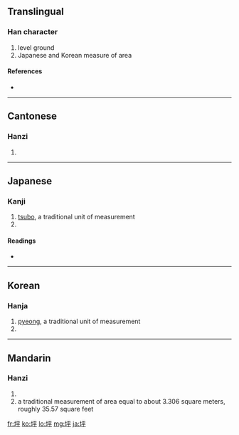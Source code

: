 ==Translingual==

===Han character===
{{Han char|rn=32|rad=土|as=05|sn=8|four=4114<sub>9</sub>|canj=土一火十 (GMFJ)|ids=⿰[[土]][[平]]}}

# level ground
# Japanese and Korean measure of area

====References====
* {{Han ref|kx=0226.220|dkj=04976|dj=0461.340|hdz=10430.090|uh=576A|ud=22378|bh=A957|bd=43351}}

----

==Cantonese==

===Hanzi===
{{yue-hanzi|jyut=|y=ping4}}

# {{defn|Cantonese|sort=土05}}

----

==Japanese==

===Kanji===
{{ja-kanji|grade=c|rs=土05}}

# [[tsubo]], a traditional unit of measurement
# {{defn|Japanese|sort=土05}}

====Readings====
* {{ja-readings|on=[[へい]] ([[hei]]), [[ひょう]] ([[hyō]])|kun=[[つぼ]] ([[tsubo]])}}

----

==Korean==

===Hanja===
{{ko-hanja|hangeul=평|rv=[[pyeong]]|mr=[[p'yŏng]]}}

# [[pyeong]], a traditional unit of measurement
# {{defn|Korean|sort=土05}}

----

==Mandarin==

===Hanzi===
{{cmn-hanzi|pin=[[píng]] ([[ping2]])|wg=p'ing<sup>2</sup>}}

# {{defn|Mandarin|sort=土05}}
# a traditional measurement of area equal to about 3.306 square meters, roughly 35.57 square feet

[[fr:坪]]
[[ko:坪]]
[[lo:坪]]
[[mg:坪]]
[[ja:坪]]